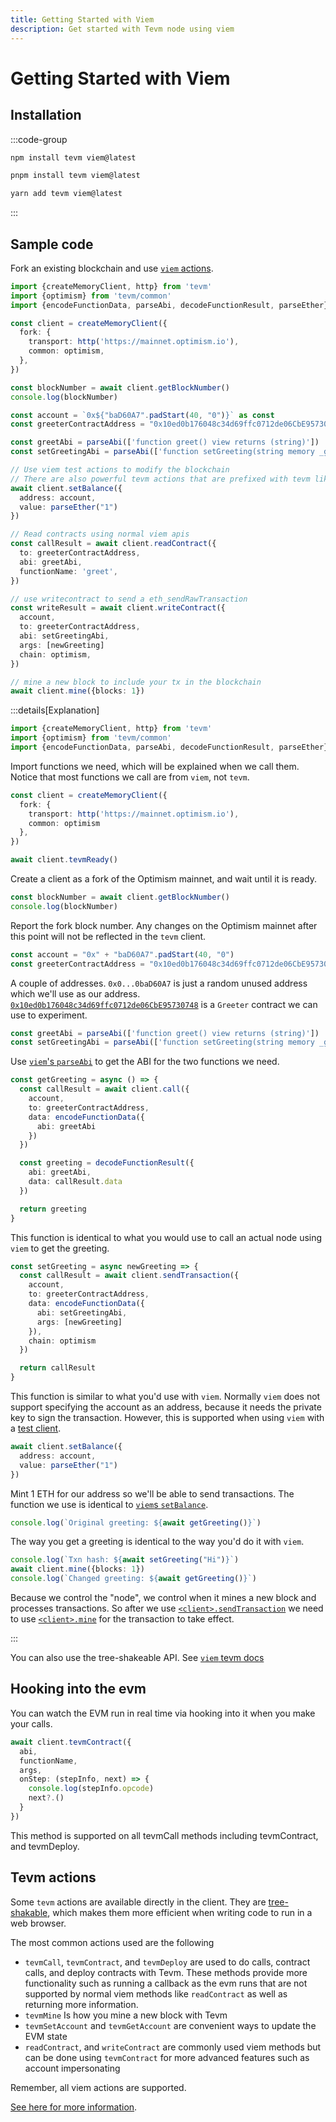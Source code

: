 ```yaml
---
title: Getting Started with Viem
description: Get started with Tevm node using viem
---
```


# Getting Started with Viem

## Installation

:::code-group

```bash [npm]
npm install tevm viem@latest
```

```bash [pnpm]
pnpm install tevm viem@latest
```

```bash [yarn]
yarn add tevm viem@latest
```

:::

## Sample code

Fork an existing blockchain and use [`viem` actions](https://viem.sh).

```ts [viem-quickstart.mts]
import {createMemoryClient, http} from 'tevm'
import {optimism} from 'tevm/common'
import {encodeFunctionData, parseAbi, decodeFunctionResult, parseEther} from 'viem'

const client = createMemoryClient({
  fork: {
    transport: http('https://mainnet.optimism.io'),
    common: optimism,
  },
})

const blockNumber = await client.getBlockNumber()
console.log(blockNumber)

const account = `0x${"baD60A7".padStart(40, "0")}` as const
const greeterContractAddress = "0x10ed0b176048c34d69ffc0712de06CbE95730748"

const greetAbi = parseAbi(['function greet() view returns (string)'])
const setGreetingAbi = parseAbi(['function setGreeting(string memory _greeting) public'])

// Use viem test actions to modify the blockchain
// There are also powerful tevm actions that are prefixed with tevm like tevmSetAccount
await client.setBalance({
  address: account,
  value: parseEther("1")
})

// Read contracts using normal viem apis
const callResult = await client.readContract({
  to: greeterContractAddress,
  abi: greetAbi,
  functionName: 'greet',
})

// use writecontract to send a eth_sendRawTransaction
const writeResult = await client.writeContract({
  account,
  to: greeterContractAddress,
  abi: setGreetingAbi,
  args: [newGreeting]
  chain: optimism,
})

// mine a new block to include your tx in the blockchain
await client.mine({blocks: 1})
```

:::details[Explanation]

```ts
import {createMemoryClient, http} from 'tevm'
import {optimism} from 'tevm/common'
import {encodeFunctionData, parseAbi, decodeFunctionResult, parseEther} from 'viem'
```

Import functions we need, which will be explained when we call them.
Notice that most functions we call are from `viem`, not `tevm`.

```ts
const client = createMemoryClient({
  fork: {
    transport: http('https://mainnet.optimism.io'),
    common: optimism
  },
})

await client.tevmReady()
```

Create a client as a fork of the Optimism mainnet, and wait until it is ready.

```ts
const blockNumber = await client.getBlockNumber()
console.log(blockNumber)
```

Report the fork block number. Any changes on the Optimism mainnet after this point will not be reflected in the `tevm` client.

```ts
const account = "0x" + "baD60A7".padStart(40, "0")
const greeterContractAddress = "0x10ed0b176048c34d69ffc0712de06CbE95730748"
```

A couple of addresses. `0x0...0baD60A7` is just a random unused address which we'll use as our address.
[`0x10ed0b176048c34d69ffc0712de06CbE95730748`](https://optimism.blockscout.com/address/0x10ed0b176048c34d69ffc0712de06CbE95730748?tab=read_write_contract) is a `Greeter` contract we can use to experiment.

```ts
const greetAbi = parseAbi(['function greet() view returns (string)'])
const setGreetingAbi = parseAbi(['function setGreeting(string memory _greeting) public'])
```

Use [`viem`'s `parseAbi`](https://viem.sh/docs/abi/parseAbi#parseabi) to get the ABI for the two functions we need.

```ts
const getGreeting = async () => {
  const callResult = await client.call({
    account,
    to: greeterContractAddress,
    data: encodeFunctionData({
      abi: greetAbi
    })
  })

  const greeting = decodeFunctionResult({
    abi: greetAbi,
    data: callResult.data
  })

  return greeting
}
```

This function is identical to what you would use to call an actual node using `viem` to get the greeting.

```ts
const setGreeting = async newGreeting => {
  const callResult = await client.sendTransaction({
    account,
    to: greeterContractAddress,
    data: encodeFunctionData({
      abi: setGreetingAbi,
      args: [newGreeting]
    }),
    chain: optimism
  })

  return callResult
}
```

This function is similar to what you'd use with `viem`.
Normally `viem` does not support specifying the account as an address, because it needs the private key to sign the transaction.
However, this is supported when using `viem` with a [test client](https://viem.sh/docs/clients/test).

```ts
await client.setBalance({
  address: account,
  value: parseEther("1")
})
```

Mint 1 ETH for our address so we'll be able to send transactions.
The function we use is identical to [`viem`s `setBalance`](https://viem.sh/docs/actions/test/setBalance#setbalance).

```ts
console.log(`Original greeting: ${await getGreeting()}`)
```

The way you get a greeting is identical to the way you'd do it with `viem`.

```ts
console.log(`Txn hash: ${await setGreeting("Hi")}`)
await client.mine({blocks: 1})
console.log(`Changed greeting: ${await getGreeting()}`)
```

Because we control the "node", we control when it mines a new block and processes transactions.
So after we use [`<client>.sendTransaction`](https://viem.sh/docs/actions/wallet/sendTransaction) we need to use [`<client>.mine`](https://viem.sh/docs/actions/test/mine) for the transaction to take effect.

:::

You can also use the tree-shakeable API. See [`viem` tevm docs](../examples/viem.mdx)

## Hooking into the evm

You can watch the EVM run in real time via hooking into it when you make your calls.

```typescript
await client.tevmContract({
  abi,
  functionName,
  args,
  onStep: (stepInfo, next) => {
    console.log(stepInfo.opcode)
    next?.()
  }
})
```

This method is supported on all tevmCall methods including tevmContract, and tevmDeploy.

## Tevm actions

Some `tevm` actions are available directly in the client.
They are [tree-shakable](https://developer.mozilla.org/en-US/docs/Glossary/Tree_shaking), which makes them more efficient when writing code to run in a web browser.

The most common actions used are the following

- `tevmCall`, `tevmContract`, and `tevmDeploy` are used to do calls, contract calls, and deploy contracts with Tevm. These methods provide more functionality such as running a callback as the evm runs that are not supported by normal viem methods like `readContract` as well as returning more information.
- `tevmMine` Is how you mine a new block with Tevm
- `tevmSetAccount` and `tevmGetAccount` are convenient ways to update the EVM state
- `readContract`, and `writeContract` are commonly used viem methods but can be done using `tevmContract` for more advanced features such as account impersonating

Remember, all viem actions are supported.

[See here for more information](/reference/memory-client#tevm-actions).

